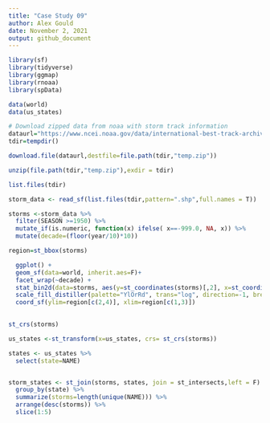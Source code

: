 ```yaml
---
title: "Case Study 09"
author: Alex Gould
date: November 2, 2021
output: github_document
---
```

```r
library(sf)
library(tidyverse)
library(ggmap)
library(rnoaa)
library(spData)
```


```r
data(world)
data(us_states)

```

```r
# Download zipped data from noaa with storm track information
dataurl="https://www.ncei.noaa.gov/data/international-best-track-archive-for-climate-stewardship-ibtracs/v04r00/access/shapefile/IBTrACS.NA.list.v04r00.points.zip"
tdir=tempdir()

download.file(dataurl,destfile=file.path(tdir,"temp.zip"))

unzip(file.path(tdir,"temp.zip"),exdir = tdir)

list.files(tdir)

storm_data <- read_sf(list.files(tdir,pattern=".shp",full.names = T))
```
 
```r
storms <-storm_data %>%
  filter(SEASON >=1950) %>%
  mutate_if(is.numeric, function(x) ifelse( x==-999.0, NA, x)) %>%
  mutate(decade=(floor(year/10)*10))

region=st_bbox(storms)
```

```r
  ggplot() +
  geom_sf(data=world, inherit.aes=F)+
  facet_wrap(~decade) +
  stat_bin2d(data=storms, aes(y=st_coordinates(storms)[,2], x=st_coordinates(storms)[,1]),bins=100)+
  scale_fill_distiller(palette="YlOrRd", trans="log", direction=-1, breaks = c(1,10,100,1000)) +
  coord_sf(ylim=region[c(2,4)], xlim=region[c(1,3)])
  

```
```r
st_crs(storms)

us_states <-st_transform(x=us_states, crs= st_crs(storms)) 

states <- us_states %>%
  select(state=NAME)


storm_states <- st_join(storms, states, join = st_intersects,left = F) %>%
  group_by(state) %>%
  summarize(storms=length(unique(NAME))) %>%
  arrange(desc(storms)) %>%
  slice(1:5)
```
 
 